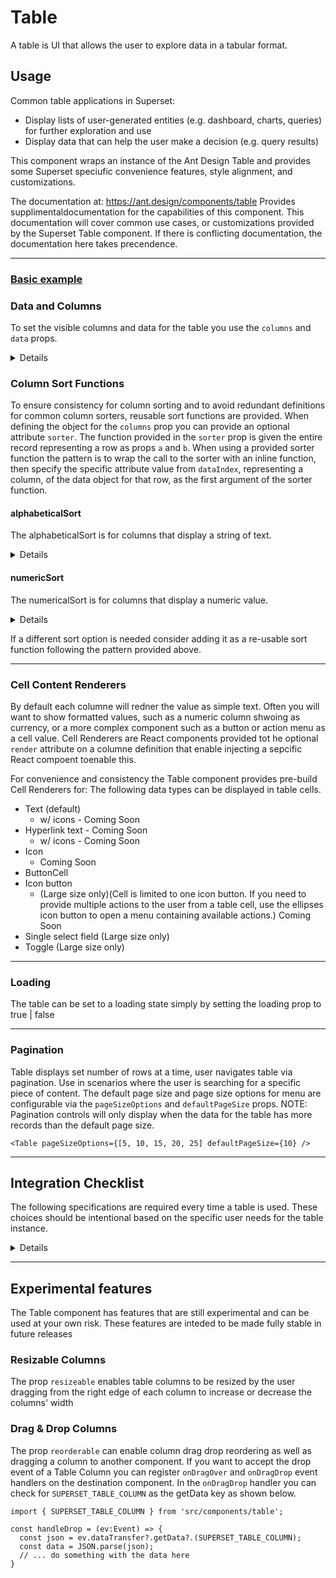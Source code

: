 
<Meta title="Design System/Components/Table/Overview" />

# Table

A table is UI that allows the user to explore data in a tabular format.

## Usage

Common table applications in Superset:

- Display lists of user-generated entities (e.g. dashboard, charts, queries) for further exploration and use
- Display data that can help the user make a decision (e.g. query results)

This component wraps an instance of the Ant Design Table and provides some Superset speciufic convenience features, style alignment, and customizations.

The documentation at: <a href="https://ant.design/components/table" target="_blank">https://ant.design/components/table</a> Provides
supplimentaldocumentation for the capabilities of this component. This documentation will cover common use cases, or customizations
provided by the Superset Table component. If there is conflicting documentation, the documentation here takes precendence.

---

### [Basic example](./?path=/docs/design-system-components-table-examples--basic)

<Story id="design-system-components-table-examples--basic" />

### Data and Columns

To set the visible columns and data for the table you use the `columns` and `data` props.

<details>

The basic table example for the `columns` prop is:

```
const basicColumns: = [
  {
    title: 'Name',
    dataIndex: 'name',
    key: 'name',
    width: 150,
    sorter: (a: BasicData, b: BasicData) =>
      alphabeticalSort('name', a, b),
  },
  {
    title: 'Category',
    dataIndex: 'category',
    key: 'category',
    sorter: (a: BasicData, b: BasicData) =>
      alphabeticalSort('category', a, b),
  },
  {
    title: 'Price',
    dataIndex: 'price',
    key: 'price',
    sorter: (a: BasicData, b: BasicData) =>
      numericalSort('price', a, b),
  },
  {
    title: 'Description',
    dataIndex: 'description',
    key: 'description',
  },
];
```

The data prop is:

```
const basicData: = [
  {
    key: 1,
    name: 'Floppy Disk 10 pack',
    category: 'Disk Storage',
    price: '9.99'
    description: 'A real blast from the past',
  },
  {
    key: 2,
    name: 'DVD 100 pack',
    category: 'Optical Storage',
    price: '27.99'
    description: 'Still pretty ancient',
  },
  {
    key: 3,
    name: '128 GB SSD',
    category: 'Hardrive',
    price: '49.99'
    description: 'Reliable and fast data storage',
  },
];
```

</details>

### Column Sort Functions

To ensure consistency for column sorting and to avoid redundant definitions for common column sorters, reusable sort functions are provided.
When defining the object for the `columns` prop you can provide an optional attribute `sorter`.
The function provided in the `sorter` prop is given the entire record representing a row as props `a` and `b`.
When using a provided sorter function the pattern is to wrap the call to the sorter with an inline function, then specify the specific attribute value from `dataIndex`, representing a column,
of the data object for that row, as the first argument of the sorter function.

#### alphabeticalSort

The alphabeticalSort is for columns that display a string of text.

<details>

```
import { alphabeticalSort } from 'src/components/Table/sorters';

const basicColumns = [
  {
    title: 'Column Name',
    dataIndex: 'columnName',
    key: 'columnName',
    sorter: (a, b) =>
      alphabeticalSort('columnName', a, b),
  }
]
```

</details>

#### numericSort

The numericalSort is for columns that display a numeric value.

<details>

```
import { numericalSort } from './sorters';

const basicColumns = [
  {
    title: 'Height',
    dataIndex: 'height',
    key: 'height',
    sorter: (a, b) =>
      numericalSort('height', a, b),
  }
]
```

</details>

If a different sort option is needed consider adding it as a re-usable sort function following the pattern provided above.

---

### Cell Content Renderers

By default each columne will redner the value as simple text. Often you will want to show formatted values, such as a numeric column shwoing as currency, or a more complex component such as a button or action menu as a cell value.
Cell Renderers are React components provided tot he optional `render` attribute on a columne definition that enable injecting a sepcific React compoent toenable this.

<Story id="design-system-components-table-examples--cell-renderers" />

For convenience and consistency the Table component provides pre-build Cell Renderers for:
The following data types can be displayed in table cells.

- Text (default)
  - w/ icons - Coming Soon
- Hyperlink text - Coming Soon
  - w/ icons - Coming Soon
- Icon
  - Coming Soon
- ButtonCell
- Icon button
  - (Large size only)(Cell is limited to one icon button. If you need to provide multiple actions to the user from a table cell, use the ellipses icon button to open a menu containing available actions.) Coming Soon
- Single select field (Large size only)
- Toggle (Large size only)

---

### Loading

The table can be set to a loading state simply by setting the loading prop to true | false

<Story id="design-system-components-table-examples--loading" />

---

### Pagination

Table displays set number of rows at a time, user navigates table via pagination. Use in scenarios where the user is searching for a specific piece of content.
The default page size and page size options for menu are configurable via the `pageSizeOptions` and `defaultPageSize` props.
NOTE: Pagination controls will only display when the data for the table has more records than the default page size.

<Story id="design-system-components-table-examples--many-columns" />

```
<Table pageSizeOptions={[5, 10, 15, 20, 25] defaultPageSize={10} />
```

---

## Integration Checklist

The following specifications are required every time a table is used. These choices should be intentional based on the specific user needs for the table instance.

<details>

- [ ] Size
  - Large
  - Small
- Columns
  - [ ] Number of
  - [ ] Contents
  - [ ] Order
  - [ ] Widths
- Column headers
  - [ ] Labels
  - [ ] Has tooltip
    - [ ] Tooltip text
- [ ] Default sort
- Functionality
  - [ ] Can sort columns
  - [ ] Can filter columns
- [ ] Loading
  - Pagination
    - [ ] Number of rows per page
  - Infinite scroll
- [ ] Has toolbar
  - [ ] Has table title
    - [ ] Label
  - [ ] Has buttons
    - [ ] Labels
    - [ ] Actions
  - [ ] Has search

</details>

---

## Experimental features

The Table component has features that are still experimental and can be used at your own risk.
These features are inteded to be made fully stable in future releases

### Resizable Columns

The prop `resizeable` enables table columns to be resized by the user dragging from the right edge of each
column to increase or decrease the columns' width

<Story id="design-system-components-table-examples--resizable-columns" />

### Drag & Drop Columns

The prop `reorderable` can enable column drag drop reordering as well as dragging a column to another component. If you want to accept the drop event of a Table Column
you can register `onDragOver` and `onDragDrop` event handlers on the destination component. In the `onDragDrop` handler you can check for `SUPERSET_TABLE_COLUMN`
as the getData key as shown below.

```
import { SUPERSET_TABLE_COLUMN } from 'src/components/table';

const handleDrop = (ev:Event) => {
  const json = ev.dataTransfer?.getData?.(SUPERSET_TABLE_COLUMN);
  const data = JSON.parse(json);
  // ... do something with the data here
}
```

<Story id="design-system-components-table-examples--reorderable-columns" />
